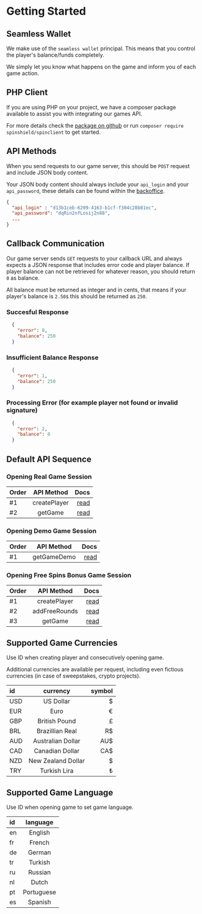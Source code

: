 #  Getting Started

## Seamless Wallet
We make use of the `seamless wallet` principal. This means that you control the player's balance/funds completely. 

We simply let you know what happens on the game and inform you of each game action.

## PHP Client
If you are using PHP on your project, we have a composer package available to assist you with integrating our games API.

For more details check the [package on github](https://github.com/spinshield/spinclient) or run `composer require spinshield/spinclient` to get started.

## API Methods
When you send requests to our game server, this should be `POST` request and include JSON body content.

Your JSON body content should always include your `api_login` and your `api_password`, these details can be found within the [backoffice](/2-backoffice).

```json
{
  "api_login" : "d13b1ceb-6209-4163-b1cf-f304c28b81ec",
  "api_password": "dqRin2nfLosij2n88",
  ...
}
```

## Callback Communication
Our game server sends `GET` requests to your callback URL and always expects a JSON response that includes error code and player balance. If player balance can not be retrieved for whatever reason, you should return `0` as balance.

All balance must be returned as integer and in cents, that means if your player's balance is `2.50$` this should be returned as `250`.

### Succesful Response
```json
  {
    "error": 0,
    "balance": 250
  }
```

### Insufficient Balance Response
```json
  {
    "error": 1,
    "balance": 250
  }
```

### Processing Error (for example player not found or invalid signature)
```json
  {
    "error": 2,
    "balance": 0
  }
```

## Default API Sequence
### Opening Real Game Session
| Order        | API Method |   Docs |
| :------------ | :---------: | ----------: |
| #1        |    createPlayer    | [read](/api-methods/create-player) |
| #2        |    getGame    | [read](/api-methods/get-game) |

### Opening Demo Game Session
| Order        | API Method |   Docs |
| :------------ | :---------: | ----------: |
| #1        |    getGameDemo    | [read](/api-methods/get-game-demo) |

### Opening Free Spins Bonus Game Session
| Order        | API Method |   Docs |
| :------------ | :---------: | ----------: |
| #1        |    createPlayer    | [read](/api-methods/create-player) |
| #2        |    addFreeRounds    | [read](/api-methods/add-freerounds) |
| #3        |    getGame    | [read](/api-methods/get-game) |


## Supported Game Currencies
Use ID when creating player and consecutively opening game.

Additional currencies are available per request, including even fictious currencies (in case of sweepstakes, crypto projects).

| id        | currency | symbol |
| :------------ | :---------: | ----------: |
| USD        |    US Dollar    | $ |
| EUR        |    Euro    | € |
| GBP        |    British Pound    | £ |
| BRL        |    Brazillian Real  | R$ |
| AUD        |    Australian Dollar   | AU$ |
| CAD        |    Canadian Dollar   | CA$ |
| NZD        |    New Zealand Dollar   | $ |
| TRY        |    Turkish Lira   | ₺ |


## Supported Game Language
Use ID when opening game to set game language.

| id        | language |
| :------------ | :---------: | 
| en        |    English    |
| fr        |    French    |
| de        |    German    |
| tr        |    Turkish    |
| ru        |    Russian    |
| nl        |    Dutch    |
| pt        |    Portuguese    |
| es        |    Spanish    |

